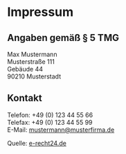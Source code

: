 # Impressum

## Angaben gem&auml;&szlig; &sect; 5 TMG

Max Mustermann\
Musterstra&szlig;e 111\
Geb&auml;ude 44\
90210 Musterstadt

## Kontakt

Telefon: +49 (0) 123 44 55 66\
Telefax: +49 (0) 123 44 55 99\
E-Mail: mustermann@musterfirma.de

Quelle: <a href="https://www.e-recht24.de" target="_blank">e-recht24.de</a>